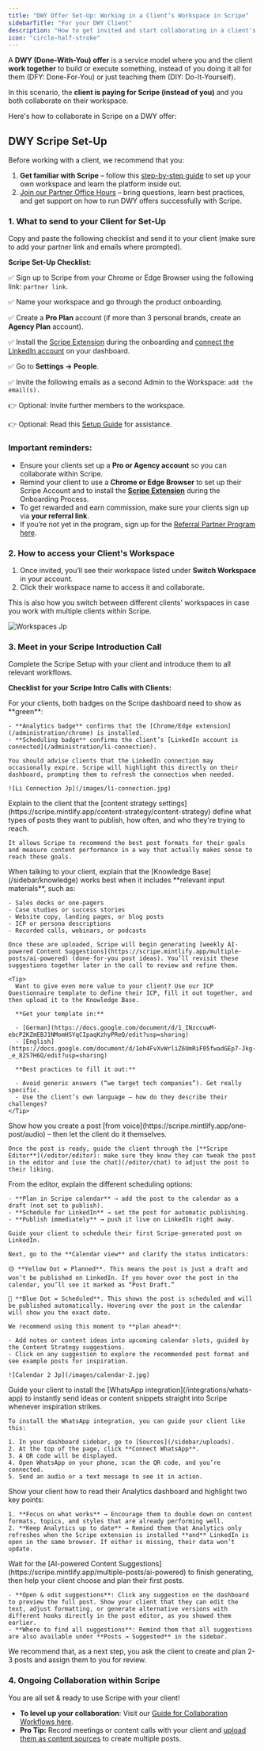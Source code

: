 ```yaml
---
title: "DWY Offer Set-Up: Working in a Client’s Workspace in Scripe"
sidebarTitle: "For your DWY Client"
description: "How to get invited and start collaborating in a client's workspace."
icon: "circle-half-stroke"
---
```


A **DWY (Done-With-You) offer** is a service model where you and the client **work together** to build or execute something, instead of you doing it all for them (DFY: Done-For-You) or just teaching them (DIY: Do-It-Yourself).

In this scenario, the **client is paying for Scripe (instead of you)** and you both collaborate on their workspace.

Here's how to collaborate in Scripe on a DWY offer:

## DWY Scripe Set-Up

Before working with a client, we recommend that you:

1. **Get familiar with Scripe** – follow this [step-by-step guide](/started/easy-set-up) to set up your own workspace and learn the platform inside out.
2. [Join our Partner Office Hours](https://lu.ma/scripe?k=c) – bring questions, learn best practices, and get support on how to run DWY offers successfully with Scripe.

### 1. What to send to your Client for Set-Up

Copy and paste the following checklist and send it to your client (make sure to add your partner link and emails where prompted).

**Scripe Set-Up Checklist:**

✅ Sign up to Scripe from your Chrome or Edge Browser using the following link: `partner link`.

✅ Name your workspace and go through the product onboarding.

✅ Create a **Pro Plan** account (if more than 3 personal brands, create an **Agency Plan** account).

✅ Install the [Scripe Extension](/account/chrome) during the onboarding and [connect the LinkedIn account](/administration/li-connection) on your dashboard.

✅ Go to **Settings → People**.

✅ Invite the following emails as a second Admin to the Workspace: `add the email(s).`

👉 Optional: Invite further members to the workspace.

👉 Optional: Read this [Setup Guide](/started/easy-set-up) for assistance.

### **Important reminders:**

- Ensure your clients set up a **Pro or Agency account**  so you can collaborate within Scripe.
- Remind your client to use a **Chrome or Edge Browser** to set up their Scripe Account and to install the [**Scripe Extension**](/administration/chrome) during the Onboarding Process.
- To get rewarded and earn commission, make sure your clients sign up via **your referral link**.
- If you’re not yet in the program, sign up for the [Referral Partner Program here](https://scripe.firstpromoter.com/).

### 2. How to access your Client's Workspace

1. Once invited, you’ll see their workspace listed under **Switch Workspace** in your account.
2. Click their workspace name to access it and collaborate.

<Tip>
  This is also how you switch between different clients' workspaces in case you work with multiple clients within Scripe.
</Tip>

![Workspaces Jp](/images/workspaces.jpg)

### 3. Meet in your Scripe Introduction Call

Complete the Scripe Setup with your client and introduce them to all relevant workflows.

**Checklist for your Scripe Intro Calls with Clients:**

<Steps>
  <Step title="Ensure the client has the Scripe Extension installed & the LinkedIn account is connected.">
    For your clients, both badges on the Scripe dashboard need to show as **green**:

    - **Analytics badge** confirms that the [Chrome/Edge extension](/administration/chrome) is installed.
    - **Scheduling badge** confirms the client’s [LinkedIn account is connected](/administration/li-connection).

    You should advise clients that the LinkedIn connection may occasionally expire. Scripe will highlight this directly on their dashboard, prompting them to refresh the connection when needed.

    ![Li Connection Jp](/images/li-connection.jpg)
  </Step>
  <Step title="Create the Content Strategy together and give guidance if needed.">
    Explain to the client that the [content strategy settings](https://scripe.mintlify.app/content-strategy/content-strategy) define what types of posts they want to publish, how often, and who they're trying to reach.

    It allows Scripe to recommend the best post formats for their goals and measure content performance in a way that actually makes sense to reach these goals.
  </Step>
  <Step title="Upload min. 2 files to the Knowledge Base.">
    When talking to your client, explain that the [Knowledge Base](/sidebar/knowledge) works best when it includes **relevant input materials**, such as:

    - Sales decks or one-pagers
    - Case studies or success stories
    - Website copy, landing pages, or blog posts
    - ICP or persona descriptions
    - Recorded calls, webinars, or podcasts

    Once these are uploaded, Scripe will begin generating [weekly AI-powered Content Suggestions](https://scripe.mintlify.app/multiple-posts/ai-powered) (done-for-you post ideas). You’ll revisit these suggestions together later in the call to review and refine them.

    <Tip>
      Want to give even more value to your client? Use our ICP Questionnaire template to define their ICP, fill it out together, and then upload it to the Knowledge Base.

      **Get your template in:**

      - [German](https://docs.google.com/document/d/1_INzccuwM-ebcP2KZmEBJ1NMomHSYqCIpaqKzhyPReQ/edit?usp=sharing)
      - [English](https://docs.google.com/document/d/1oh4FvXvWrliZ6UmRiF05fwadGEp7-Jkg-_e_82S7H6Q/edit?usp=sharing)

      **Best practices to fill it out:**

      - Avoid generic answers (“we target tech companies”). Get really specific.
      - Use the client’s own language — how do they describe their challenges?
    </Tip>
  </Step>
  <Step title="Create the first scriped post together.">
    Show how you create a post [from voice](https://scripe.mintlify.app/one-post/audio) – then let the client do it themselves.

    Once the post is ready, guide the client through the [**Scripe Editor**](/editor/editor): make sure they know they can tweak the post in the editor and [use the chat](/editor/chat) to adjust the post to their liking.
  </Step>
  <Step title="Let the client schedule their first post & guide them through the Content Calendar">
    From the editor, explain the different scheduling options:

    - **Plan in Scripe calendar** → add the post to the calendar as a draft (not set to publish).
    - **Schedule for LinkedIn** → set the post for automatic publishing.
    - **Publish immediately** → push it live on LinkedIn right away.

    Guide your client to schedule their first Scripe-generated post on LinkedIn.

    Next, go to the **Calendar view** and clarify the status indicators:

    🟡 **Yellow Dot = Planned**. This means the post is just a draft and won’t be published on LinkedIn. If you hover over the post in the calendar, you’ll see it marked as “Post Draft.”

    🔵 **Blue Dot = Scheduled**. This shows the post is scheduled and will be published automatically. Hovering over the post in the calendar will show you the exact date.

    We recommend using this moment to **plan ahead**:

    - Add notes or content ideas into upcoming calendar slots, guided by the Content Strategy suggestions.
    - Click on any suggestion to explore the recommended post format and see example posts for inspiration.

    ![Calendar 2 Jp](/images/calendar-2.jpg)
  </Step>
  <Step title="Guide the client to connect Scripe with their WhatsApp">
    Guide your client to install the [WhatsApp integration](/integrations/whats-app) to instantly send ideas or content snippets straight into Scripe whenever inspiration strikes.

    To install the WhatsApp integration, you can guide your client like this:

    1. In your dashboard sidebar, go to [Sources](/sidebar/uploads).
    2. At the top of the page, click **Connect WhatsApp**.
    3. A QR code will be displayed.
    4. Open WhatsApp on your phone, scan the QR code, and you’re connected.
    5. Send an audio or a text message to see it in action.
  </Step>
  <Step title="Visit and guide the client through Analytics.">
    Show your client how to read their Analytics dashboard and highlight two key points:

    1. **Focus on what works** → Encourage them to double down on content formats, topics, and styles that are already performing well.
    2. **Keep Analytics up to date** → Remind them that Analytics only refreshes when the Scripe extension is installed **and** LinkedIn is open in the same browser. If either is missing, their data won’t update.
  </Step>
  <Step title="Go through the AI-powered Content Suggestions">
    Wait for the [AI-powered Content Suggestions](https://scripe.mintlify.app/multiple-posts/ai-powered) to finish generating, then help your client choose and plan their first posts.

    - **Open & edit suggestions**: Click any suggestion on the dashboard to preview the full post. Show your client that they can edit the text, adjust formatting, or generate alternative versions with different hooks directly in the post editor, as you showed them earlier.
    - **Where to find all suggestions**: Remind them that all suggestions are also available under **Posts → Suggested** in the sidebar.
  </Step>
  <Step title="Set Action Steps until next call or deadline.">
    We recommend that, as a next step, you ask the client to create and plan 2-3 posts and assign them to you for review.
  </Step>
</Steps>

### 4. Ongoing Collaboration within Scripe

You are all set & ready to use Scripe with your client!

- **To level up your collaboration**: Visit our [Guide for Collaboration Workflows here](/professional/workflows).
- **Pro Tip:** Record meetings or content calls with your client and [upload them as content sources](https://scripe.mintlify.app/multiple-posts/file) to create multiple posts.